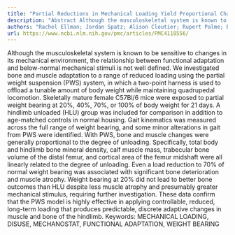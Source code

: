 ```yaml
---
title: "Partial Reductions in Mechanical Loading Yield Proportional Changes in Bone Density, Bone Architecture, and Muscle Mass"
description: "Abstract Although the musculoskeletal system is known to be sensitive to changes in its mechanical environment, the relationship between functional adaptation and below-normal mechanical stimuli is no..."
authors: "Rachel Ellman; Jordan Spatz; Alison Cloutier; Rupert Palme; Blaine A Christiansen; Mary L Bouxsein"
url: https://www.ncbi.nlm.nih.gov/pmc/articles/PMC4118556/
---
```


Although the musculoskeletal system is known to be sensitive to changes in its mechanical environment, the relationship between functional adaptation and below-normal mechanical stimuli is not well defined. We investigated bone and muscle adaptation to a range of reduced loading using the partial weight suspension (PWS) system, in which a two-point harness is used to offload a tunable amount of body weight while maintaining quadrupedal locomotion. Skeletally mature female C57Bl/6 mice were exposed to partial weight bearing at 20%, 40%, 70%, or 100% of body weight for 21 days. A hindlimb unloaded (HLU) group was included for comparison in addition to age-matched controls in normal housing. Gait kinematics was measured across the full range of weight bearing, and some minor alterations in gait from PWS were identified. With PWS, bone and muscle changes were generally proportional to the degree of unloading. Specifically, total body and hindlimb bone mineral density, calf muscle mass, trabecular bone volume of the distal femur, and cortical area of the femur midshaft were all linearly related to the degree of unloading. Even a load reduction to 70% of normal weight bearing was associated with significant bone deterioration and muscle atrophy. Weight bearing at 20% did not lead to better bone outcomes than HLU despite less muscle atrophy and presumably greater mechanical stimulus, requiring further investigation. These data confirm that the PWS model is highly effective in applying controllable, reduced, long-term loading that produces predictable, discrete adaptive changes in muscle and bone of the hindlimb. Keywords: MECHANICAL LOADING, DISUSE, MECHANOSTAT, FUNCTIONAL ADAPTATION, WEIGHT BEARING
